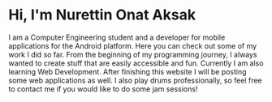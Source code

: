 # Hi, I'm Nurettin Onat Aksak

I am a Computer Engineering student and a developer for mobile applications for the Android platform. Here you can check out some of my work I did so far. From the beginning of my programming journey, I always wanted to create stuff that are easily accessible and fun. Currently I am also learning Web Development. After finishing this website I will be posting some web applications as well. I also play drums professionally, so feel free to contact me if you would like to do some jam sessions!
